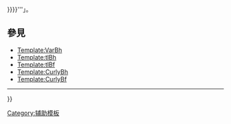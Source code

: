 }}}<noinclude>{{documentation|content=
-----
這個模板是用來替換3個半形開大括號「'''<nowiki>}}}</nowiki>'''」。
== 參見 ==
* [[Template:VarBh]]
* [[Template:tlBh]]
* [[Template:tlBf]]
* [[Template:CurlyBh]]
* [[Template:CurlyBf]]
----
{{wraps}}
[[Category:辅助模板]]}}
</noinclude>